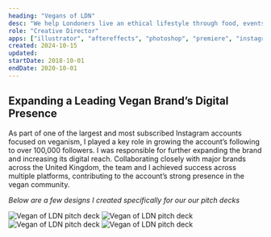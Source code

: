 ```yaml
---
heading: "Vegans of LDN"
desc: "We help Londoners live an ethical lifestyle through food, events and products."
role: "Creative Director"
apps: ["illustrator", "aftereffects", "photoshop", "premiere", "instagram"]
created: 2024-10-15
updated:
startDate: 2018-10-01
endDate: 2020-10-01
---
```


## Expanding a Leading Vegan Brand’s Digital Presence

As part of one of the largest and most subscribed Instagram accounts focused on veganism, I played a key role in growing the account’s following to over 100,000 followers. I was responsible for further expanding the brand and increasing its digital reach. Collaborating closely with major brands across the United Kingdom, the team and I achieved success across multiple platforms, contributing to the account’s strong presence in the vegan community.

_Below are a few designs I created specifically for our our pitch decks_

![Vegan of LDN pitch deck](/vegansofldn-2.jpg)
![Vegan of LDN pitch deck](/vegansofldn-3.jpg)
![Vegan of LDN pitch deck](/vegansofldn-4.jpg)
![Vegan of LDN pitch deck](/vegansofldn-5.jpg)
